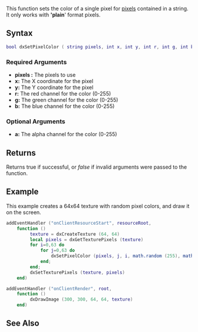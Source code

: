 {{Client function}}

This function sets the color of a single pixel for [[/Texture_pixels.md|pixels]] contained in a string. It only works with ''''plain'''' format pixels.

==Syntax== 
<syntaxhighlight lang="lua">
bool dxSetPixelColor ( string pixels, int x, int y, int r, int g, int b [, int a = 255 ] )
</syntaxhighlight> 

===Required Arguments===
*'''pixels :''' The pixels to use
*'''x:''' The X coordinate for the pixel
*'''y:''' The Y coordinate for the pixel
*'''r:''' The red channel for the color (0-255)
*'''g:''' The green channel for the color (0-255)
*'''b:''' The blue channel for the color (0-255)

===Optional Arguments===
*'''a:''' The alpha channel for the color (0-255)

==Returns==
Returns true if successful, or ''false'' if invalid arguments were passed to the function.


==Example==
<section name="Client" class="client" show="true">
This example creates a 64x64 texture with random pixel colors, and draw it on the screen.
<syntaxhighlight lang="lua">
addEventHandler ("onClientResourceStart", resourceRoot, 
    function () 
         texture = dxCreateTexture (64, 64)
         local pixels = dxGetTexturePixels (texture)
         for i=0,63 do
             for j=0,63 do
                 dxSetPixelColor (pixels, j, i, math.random (255), math.random (255), math.random (255), 255)
             end;
         end;
         dxSetTexturePixels (texture, pixels)
    end)

addEventHandler ("onClientRender", root,
    function ()
         dxDrawImage (300, 300, 64, 64, texture)
    end)
</syntaxhighlight>
</section>

==See Also==
{{Drawing_functions}}